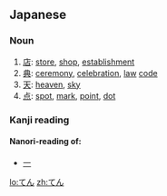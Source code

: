==Japanese==

===Noun===
{{ja-noun|h|rom=ten}}
# [[店]]: [[store]], [[shop]], [[establishment]]
# [[典]]: [[ceremony]], [[celebration]], [[law]] [[code]]
# [[天]]: [[heaven]], [[sky]]
# [[点]]: [[spot]], [[mark]], [[point]], [[dot]]

===Kanji reading===
{{ja-kanji reading|rom=ten}}

====Nanori-reading of:====
* [[一]]

[[lo:てん]]
[[zh:てん]]